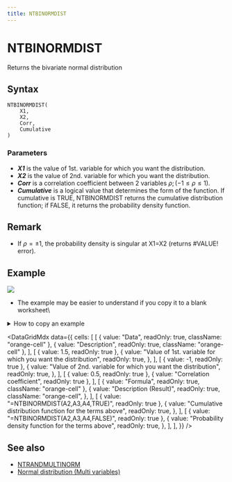 ```yaml
---
title: NTBINORMDIST
---
```



# NTBINORMDIST

Returns the bivariate normal distribution

## Syntax

```excel
NTBINORMDIST(
    X1,
    X2,
    Corr,
    Cumulative
)
```

### Parameters

- **_X1_** is the value of 1st. variable for which you want the distribution.
- **_X2_** is the value of 2nd. variable for which you want the distribution.
- **_Corr_** is a correlation coefficient between 2 variables $\rho;(-1\leq \rho \leq 1)$.
- **_Cumulative_** is a logical value that determines the form of the function. If cumulative is TRUE, NTBINORMDIST returns the cumulative distribution function; if FALSE, it returns the probability density function.

## Remark

- If $\rho=\pm 1$, the probability density is singular at X1=X2 (returns #VALUE! error).

## Example

![](./../../assets/functions/plot/binormdist.jpg)

- The example may be easier to understand if you copy it to a blank worksheet\

<details>
  <summary>How to copy an example</summary>

1.  Create a blank workbook or worksheet.
2.  Select the example in the Help topic.

    **Note**  Do not select the row or column headers.

    ![Selecting an example from Help](./../../assets/functions/HowToCopy.png)

    Selecting an example from Help

3.  Press CTRL+C.
4.  In the worksheet, select cell A1, and press CTRL+V.
5.  To switch between viewing the results and viewing the formulas that return the results, press CTRL+` (grave accent), or on the **Tools** menu, point to **Formula Auditing**, and then click **Formula Auditing Mode**.

</details>

<DataGridMdx
  data={{
    cells: [
      [
        { value: "Data", readOnly: true, className: "orange-cell" },
        { value: "Description", readOnly: true, className: "orange-cell" },
      ],
      [
        { value: 1.5, readOnly: true },
        {
          value: "Value of 1st. variable for which you want the distribution",
          readOnly: true,
        },
      ],
      [
        { value: -1, readOnly: true },
        {
          value: "Value of 2nd. variable for which you want the distribution",
          readOnly: true,
        },
      ],
      [
        { value: 0.5, readOnly: true },
        { value: "Correlation coefficient", readOnly: true },
      ],
      [
        { value: "Formula", readOnly: true, className: "orange-cell" },
        {
          value: "Description (Result)",
          readOnly: true,
          className: "orange-cell",
        },
      ],
      [
        { value: "=NTBINORMDIST(A2,A3,A4,TRUE)", readOnly: true },
        {
          value: "Cumulative distribution function for the terms above",
          readOnly: true,
        },
      ],
      [
        { value: "=NTBINORMDIST(A2,A3,A4,FALSE)", readOnly: true },
        {
          value: "Probability density function for the terms above",
          readOnly: true,
        },
      ],
    ],
  }}
/>

## See also

- [NTRANDMULTINORM](https://www.ntrand.com/ntrandmultinorm/)
- [Normal distribution (Multi variables)](https://www.ntrand.com/normal-distribution-multi/)
